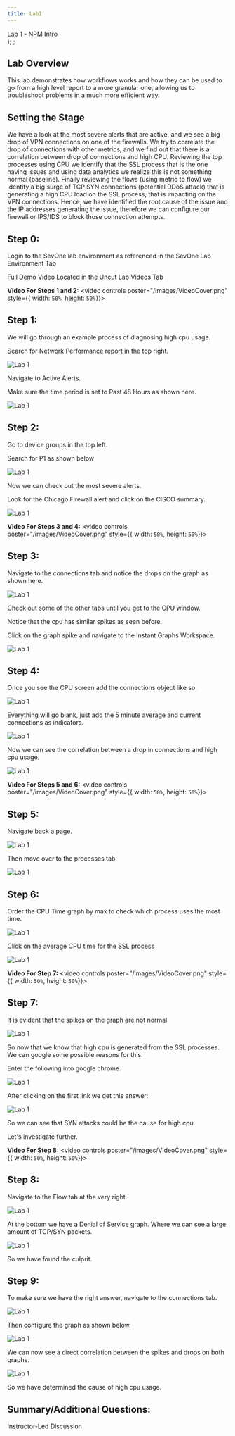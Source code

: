 ```yaml
---
title: Lab1
---
```

  <span>
    Lab 1 - NPM Intro <br />
  </span>
);
;

## Lab Overview

This lab demonstrates how workflows works and how they can be used to go from a high level
report to a more granular one, allowing us to troubleshoot problems in a much more efficient way.

## Setting the Stage

We have a look at the most severe alerts that are active, and we see a big drop of VPN connections
on one of the firewalls. We try to correlate the drop of connections with other metrics, and we find out
that there is a correlation between drop of connections and high CPU. Reviewing the top processes
using CPU we identify that the SSL process that is the one having issues and using data analytics we
realize this is not something normal (baseline). Finally reviewing the flows (using metric to flow) we
identify a big surge of TCP SYN connections (potential DDoS attack) that is generating a high CPU
load on the SSL process, that is impacting on the VPN connections. Hence, we have identified the
root cause of the issue and the IP addresses generating the issue, therefore we can configure our
firewall or IPS/IDS to block those connection attempts.

## Step 0:

Login to the SevOne lab environment as referenced in the SevOne Lab Environment Tab

Full Demo Video Located in the Uncut Lab Videos Tab

**Video For Steps 1 and 2:**
<video controls poster="/images/VideoCover.png" style={{ width: `50%`, height: `50%`}}>
  <source src="/videos/NPM/NetPerf1.mp4"/>
</video>

## Step 1: 

We will go through an example process of diagnosing high cpu usage. 

Search for Network Performance report in the top right.

![Lab 1](images/1.1.png)

Navigate to Active Alerts.

Make sure the time period is set to Past 48 Hours as shown here.

![Lab 1](images/1.2.png)

## Step 2:

Go to device groups in the top left.

Search for P1 as shown below

![Lab 1](images/1.3.png)

Now we can check out the most severe alerts.

Look for the Chicago Firewall alert and click on the CISCO summary.

![Lab 1](images/1.4.png)

**Video For Steps 3 and 4:**
<video controls poster="/images/VideoCover.png" style={{ width: `50%`, height: `50%`}}>
  <source src="/videos/NPM/NetPerf2.mp4"/>
</video>

## Step 3:

Navigate to the connections tab and notice the drops on the graph as shown here.

![Lab 1](images/1.5.png)

Check out some of the other tabs until you get to the CPU window. 

Notice that the cpu has similar spikes as seen before. 

Click on the graph spike and navigate to the Instant Graphs Workspace.

![Lab 1](images/1.6.png)

## Step 4:

Once you see the CPU screen add the connections object like so.

![Lab 1](images/1.7.png)

Everything will go blank, just add the 5 minute average and current connections as indicators.

![Lab 1](images/1.8.png)

Now we can see the correlation between a drop in connections and high cpu usage.

![Lab 1](images/1.9.png)


**Video For Steps 5 and 6:**
<video controls poster="/images/VideoCover.png" style={{ width: `50%`, height: `50%`}}>
  <source src="/videos/NPM/NetPerf3.mp4"/>
</video>

## Step 5:

Navigate back a page. 

![Lab 1](images/1.10.png)

Then move over to the processes tab.

![Lab 1](images/1.11.png)

## Step 6: 

Order the CPU Time graph by max to check which process uses the most time. 

![Lab 1](images/1.12.png)

Click on the average CPU time for the SSL process

![Lab 1](images/1.13.png)

**Video For Step 7:**
<video controls poster="/images/VideoCover.png" style={{ width: `50%`, height: `50%`}}>
  <source src="/videos/NPM/NetPerf4.mp4"/>
</video>

## Step 7: 

It is evident that the spikes on the graph are not normal.

![Lab 1](images/1.14.png)

So now that we know that high cpu is generated from the SSL processes. We can
google some possible reasons for this.

Enter the following into google chrome.

![Lab 1](images/1.15.png)

After clicking on the first link we get this answer:

![Lab 1](images/1.16.png)

So we can see that SYN attacks could be the cause for high cpu.

Let's investigate further.


**Video For Step 8:**
<video controls poster="/images/VideoCover.png" style={{ width: `50%`, height: `50%`}}>
  <source src="/videos/NPM/NetPerf5.mp4"/>
</video>

## Step 8:

Navigate to the Flow tab at the very right.

![Lab 1](images/1.17.png)

At the bottom we have a Denial of Service graph. Where we can see
a large amount of TCP/SYN packets.

![Lab 1](images/1.18.png)

So we have found the culprit.

## Step 9:

To make sure we have the right answer, navigate to the connections tab.

![Lab 1](images/1.19.png)

Then configure the graph as shown below.

![Lab 1](images/1.20.png)

We can now see a direct correlation between the spikes and drops on both graphs.

![Lab 1](images/1.21.png)

So we have determined the cause of high cpu usage.

## Summary/Additional Questions:
Instructor-Led Discussion
